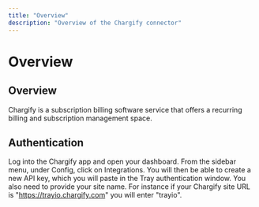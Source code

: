 ```yaml
---
title: "Overview"
description: "Overview of the Chargify connector"
---
```


# Overview

## Overview

Chargify is a subscription billing software service that offers a recurring billing and subscription management space.

## Authentication

Log into the Chargify app and open your dashboard. From the sidebar menu, under Config, click on Integrations. You will then be able to create a new API key, which you will paste in the Tray authentication window. You also need to provide your site name. For instance if your Chargify site URL is "https://trayio.chargify.com" you will enter "trayio".
